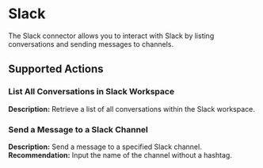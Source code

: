 # Slack

The Slack connector allows you to interact with Slack by listing conversations and sending messages to channels.

## Supported Actions

### List All Conversations in Slack Workspace

**Description:** Retrieve a list of all conversations within the Slack workspace.

### Send a Message to a Slack Channel

**Description:** Send a message to a specified Slack channel.  
**Recommendation:** Input the name of the channel without a hashtag.
